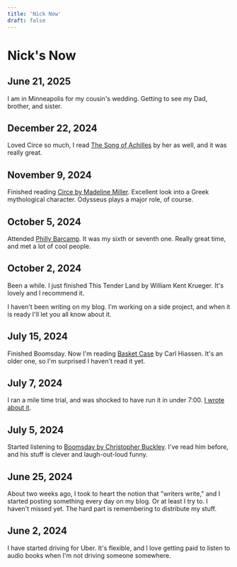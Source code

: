 ```yaml
---
title: 'Nick Now'
draft: false
---
```


# Nick's Now

## June 21, 2025

I am in Minneapolis for my cousin's wedding.  Getting to see my Dad, brother, and sister.

## December 22, 2024

Loved Circe so much, I read [The Song of Achilles](https://amzn.to/4iQtXzi) by her as well, and it was really great.

## November 9, 2024

Finished reading [Circe by Madeline Miller](https://amzn.to/4fgjzhW). Excellent look into a Greek mythological character. Odysseus plays a major role, of course.

## October 5, 2024

Attended [Philly Barcamp](https://barcampphilly.org/). It was my sixth or seventh one. Really great time, and met a lot of cool people.

## October 2, 2024

Been a while. I just finished This Tender Land by William Kent Krueger. It's lovely and I recommend it.

I haven't been writing on my blog. I'm working on a side project, and when it is ready I'll let you all know about it.

## July 15, 2024

Finished Boomsday. Now I'm reading [Basket Case](https://amzn.to/4bP35ej) by Carl Hiassen. It's an older one, so I'm surprised I haven't read it yet.

## July 7, 2024

I ran a mile time trial, and was shocked to have run it in under 7:00. [I wrote about it](https://www.nickhodges.com/posts/2024/july/08/).

## July 5, 2024

Started listening to [Boomsday by Christopher Buckley](https://amzn.to/4cQESFq). I've read him before, and his stuff is clever and laugh-out-loud funny.

## June 25, 2024

About two weeks ago, I took to heart the notion that "writers write," and I started posting something every day on my blog.
Or at least I try to. I haven't missed yet. The hard part is remembering to distribute my stuff.

## June 2, 2024

I have started driving for Uber. It's flexible, and I love getting paid to listen to audio books when I'm not driving someone somewhere.
